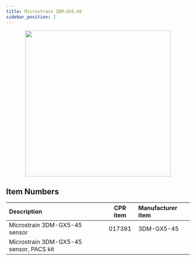 ```yaml
---
title: Microstrain 3DM-GX5-45
sidebar_position: 1
---
```



<center>
  <img
    src="/img/sensor_microstrain_3dm_gx5_45_1.png"
    width="400"
  />
</center>

<Safety />

## Item Numbers

| Description                             | CPR item | Manufacturer item |
| :-------------------------------------- | :------: | :---------------- |
| Microstrain 3DM-GX5-45 sensor           |  017391  | 3DM-GX5-45        |
| Microstrain 3DM-GX5-45 sensor, PACS kit |          |                   |
